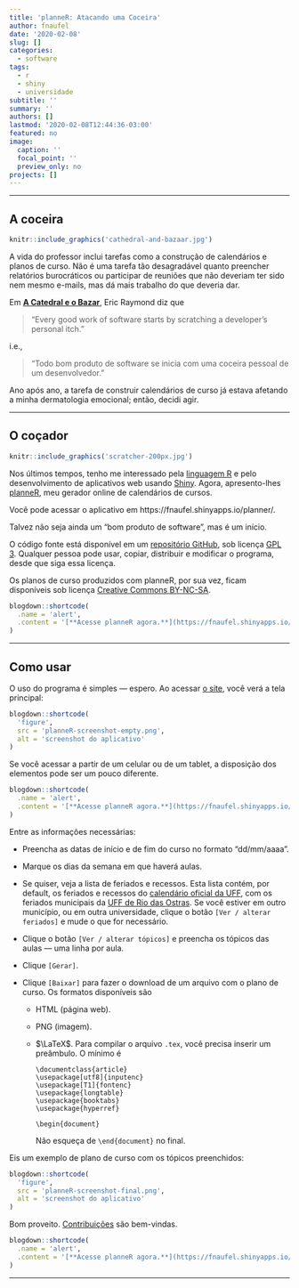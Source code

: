 ```yaml
---
title: 'planneR: Atacando uma Coceira'
author: fnaufel
date: '2020-02-08'
slug: []
categories:
  - software
tags:
  - r
  - shiny
  - universidade
subtitle: ''
summary: ''
authors: []
lastmod: '2020-02-08T12:44:36-03:00'
featured: no
image:
  caption: ''
  focal_point: ''
  preview_only: no
projects: []
---
```


---

## A coceira

```r
knitr::include_graphics('cathedral-and-bazaar.jpg')
```

A vida do professor inclui tarefas como a construção de calendários e planos de curso. Não é uma tarefa tão desagradável quanto preencher relatórios burocráticos ou participar de reuniões que não deveriam ter sido nem mesmo e-mails, mas dá mais trabalho do que deveria dar.

Em [**A Catedral e o Bazar**](https://pt.wikipedia.org/wiki/A_Catedral_e_o_Bazar), Eric Raymond diz que

> "Every good work of software starts by scratching a developer's personal itch."

i.e.,

> "Todo bom produto de software se inicia com uma coceira pessoal de um desenvolvedor."

Ano após ano, a tarefa de construir calendários de curso já estava afetando a minha dermatologia emocional; então, decidi agir.

---

## O coçador

```r
knitr::include_graphics('scratcher-200px.jpg')
```

Nos últimos tempos, tenho me interessado pela [linguagem R](https://cran.r-project.org/) e pelo desenvolvimento de aplicativos web usando [Shiny](https://shiny.rstudio.com/). Agora, apresento-lhes [planneR](https://fnaufel.shinyapps.io/planner/), meu gerador online de calendários de cursos.

Você pode acessar o aplicativo em https://fnaufel.shinyapps.io/planner/.

Talvez não seja ainda um "bom produto de software", mas é um início. 

O código fonte está disponível em um [repositório GitHub](https://github.com/fnaufel/planneR), sob licença [GPL 3](https://www.gnu.org/licenses/gpl-3.0.pt-br.html). Qualquer pessoa pode usar, copiar, distribuir e modificar o programa, desde que siga essa licença.

Os planos de curso produzidos com planneR, por sua vez, ficam disponíveis sob licença [Creative Commons BY-NC-SA](https://creativecommons.org/licenses/by-nc-sa/4.0/deed.pt_BR).

```r
blogdown::shortcode(
  .name = 'alert',
  .content = '[**Acesse planneR agora.**](https://fnaufel.shinyapps.io/planner/)'
)
```

---

## Como usar

O uso do programa é simples --- espero. Ao acessar [o site](https://fnaufel.shinyapps.io/planner/), você verá a tela principal:

```r
blogdown::shortcode(
  'figure',
  src = 'planneR-screenshot-empty.png',
  alt = 'screenshot do aplicativo'
)
```

Se você acessar a partir de um celular ou de um tablet, a disposição dos elementos pode ser um pouco diferente.

```r
blogdown::shortcode(
  .name = 'alert',
  .content = '[**Acesse planneR agora.**](https://fnaufel.shinyapps.io/planner/)'
)
```

Entre as informações necessárias:

* Preencha as datas de início e de fim do curso no formato "dd/mm/aaaa".

* Marque os dias da semana em que haverá aulas.

* Se quiser, veja a lista de feriados e recessos. Esta lista contém, por default, os feriados e recessos do [calendário oficial da UFF](http://www.uff.br/?q=calendarios), com os feriados municipais da [UFF de Rio das Ostras](http://www.uff.br/?q=cidade/rio-das-ostras). Se você estiver em outro município, ou em outra universidade, clique o botão `[Ver / alterar feriados]` e mude o que for necessário.

* Clique o botão `[Ver / alterar tópicos]` e preencha os tópicos das aulas --- uma linha por aula.

* Clique `[Gerar]`.

* Clique `[Baixar]` para fazer o download de um arquivo com o plano de curso. Os formatos disponíveis são

  * HTML (página web).
  
  * PNG (imagem).
  
  * $\LaTeX$. Para compilar o arquivo `.tex`, você precisa inserir um preâmbulo. O mínimo é
  
    ```
    \documentclass{article}
    \usepackage[utf8]{inputenc}
    \usepackage[T1]{fontenc}
    \usepackage{longtable}
    \usepackage{booktabs}
    \usepackage{hyperref}
    
    \begin{document}

    ```
    Não esqueça de `\end{document}` no final.

Eis um exemplo de plano de curso com os tópicos preenchidos:

```r
blogdown::shortcode(
  'figure',
  src = 'planneR-screenshot-final.png',
  alt = 'screenshot do aplicativo'
)
```

Bom proveito. [Contribuições](https://github.com/fnaufel/planneR/issues) são bem-vindas.

```r
blogdown::shortcode(
  .name = 'alert',
  .content = '[**Acesse planneR agora.**](https://fnaufel.shinyapps.io/planner/)'
)
```

---
